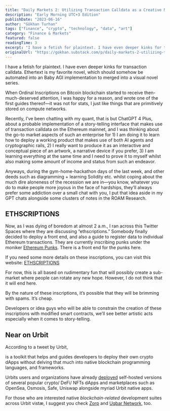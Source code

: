```yaml
---
title: "Daily Markets 2: Utilizing Transaction Calldata as a Creative Medium"
description: "Early Morning UTC+3 Edition"
publishDate: "2023-06-16"
author: "Gökhan Turhan"
tags: ["finance", "crypto", "technology", "data", "art"]
category: "Finance & Markets"
featured: false
readingTime: 3
excerpt: "I have a fetish for plaintext. I have even deeper kinks for transaction calldata. Ethertext is my favorite novel, which should somehow be automated into an Baby AGI implementation to merged into a..."
originalUrl: "https://gokhan.substack.com/p/daily-markets-2-utilizing-transaction-calldata-as-a-creative-medium"
---
```


I have a fetish for plaintext. I have even deeper kinks for transaction calldata. Ethertext is my favorite novel, which should somehow be automated into an Baby AGI implementation to merged into a visual novel series.

When Ordinal Inscriptions on Bitcoin blockchain started to receive then-much-deserved attention, I was happy for a reason, and wrote one of the first guides thereof—it was not for stats, I just like things that are primitively stored on compute networks.

Recently, I’ve been chatting with my quant, that is but ChatGPT 4 Plus, about a probable implementation of a story-telling interface that makes use of transaction calldata on the Ethereum mainnet, and I was thinking about the go-to market aspects of such an enterprise for 1) I am doing it to learn how to deploy a working product that makes use of both AI agents and cryptographic rails, 2) I really want to produce it as an interactive and conceptual piece of an artwork, a narrative device if you prefer, 3) I am learning everything at the same time and I need to prove it to myself whilst also making some amount of income and status from such an endeavor.

Anyways, during the gym-home-hackathon days of the last week, and other deeds such as diagramming + learning Solidity etc. whilst coping about the much dire aloneness of the recession we are in—you know, whatever you do to make people more joyous in the face of hardships, they’ll always prefer some addiction over a small chat with you, I put that idea aside in my GPT chats alongside some clusters of notes in the ROAM Research.

## ETHSCRIPTIONS

Now, as I was dying of boredom at almost 2 a.m., I ran across this Twitter Spaces where they are discussing “ethscriptions.” Somebody finally decided to deploy a front end, and also a guide to register data to individual Ethereum transactions. They are currently inscribing punks under the moniker [Ethereum Punks](https://ethereumpunks.net/). There is a front end for the punks here.

If you need some more details on these inscriptions, you can visit this website: [ETHSCRIPTIONS](https://ethscriptions.com/)

For now, this is all based on rudimentary fun that will possibly create a sub-market where people can rotate any new hope. However, I do not think that it will end here.

By the nature of these inscriptions, it’s possible that they will be brimming with spams. It’s cheap.

Developers or idea guys who will be able to constrain the creation of these inscriptions with modified smart contracts, we’ll see better artistic acts especially when it comes to story-telling.

## Near on Urbit

According to a tweet by Urbit,

>
>

<TwitterEmbed url="https://twitter.com/i/status/1669797094763143194" />

is a toolkit that helps and guides developers to deploy their own crypto dApps without delving that much into native blockchain programming languages, and frameworks.

Urbits users and organizations have already [deployed](https://urbit.org/ecosystem?type=applications) self-hosted versions of several popular crypto/ DeFi/ NFTs dApps and marketplaces such as OpenSea, Osmosis, Safe, Uniswap alongside myriad Urbit native apps.

For those who are interested native *blockchain-related* development suites across Urbit vistæ, I suggest you check [Zorp](https://twitter.com/ZorpZK) and [Uqbar Network](https://twitter.com/uqbarnetwork), too.